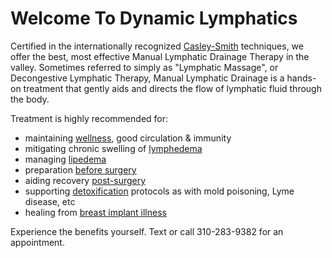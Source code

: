 
# Welcome To Dynamic Lymphatics
<Divider/>


Certified in the internationally recognized [Casley-Smith](http://www.casleysmithinternational.org/#section4) techniques, we offer the best, most effective Manual Lymphatic Drainage Therapy in the valley. Sometimes referred to simply as "Lymphatic Massage", or Decongestive Lymphatic Therapy, Manual Lymphatic Drainage is a hands-on treatment that gently aids and directs the flow of lymphatic fluid through the body.

Treatment is highly recommended for:
- maintaining [wellness](/services/wellness), good circulation & immunity
- mitigating chronic swelling of [lymphedema](/services/lymphedema)
- managing [lipedema](/services/lipedema)
- preparation [before surgery](/services/surgeries)
- aiding recovery [post-surgery](/services/surgeries)
- supporting [detoxification](/services/detoxification) protocols as with mold poisoning, Lyme disease, etc
- healing from [breast implant illness](/services/breastimplantillness) 

Experience the benefits yourself. Text or call 310-283-9382 for an appointment.
